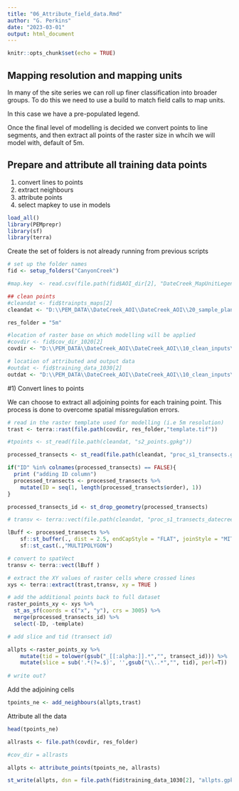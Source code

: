 ```yaml
---
title: "06_Attribute_field_data.Rmd"
author: "G. Perkins"
date: "2023-03-01"
output: html_document
---
```


```r
knitr::opts_chunk$set(echo = TRUE)
```

## Mapping resolution and mapping units 

In many of the site series we can roll up finer classification into broader groups. To do this we need to use a build to match field calls to map units. 

In this case we have a pre-populated legend. 

Once the final level of modelling is decided we convert points to line segments, and then extract all points of the raster size in whcih we will model with, default of 5m. 



## Prepare and attribute all training data points 

1) convert lines to points 
2) extract neighbours 
3) attribute points 
4) select mapkey to use in models


```r

load_all()
library(PEMprepr)
library(sf)
library(terra)

```


Create the set of folders is not already running from previous scripts

```r
# set up the folder names
fid <- setup_folders("CanyonCreek")

#map.key  <- read.csv(file.path(fid$AOI_dir[2], "DateCreek_MapUnitLegend.csv"), stringsAsFactor = FALSE)

## clean points 
#cleandat <- fid$trainpts_maps[2]
cleandat <- "D:\\PEM_DATA\\DateCreek_AOI\\DateCreek_AOI\\20_sample_plan\\10_standard_sample\\40_transect_data\\clean_field_data"

res_folder = "5m"

#location of raster base on which modelling will be applied
#covdir <- fid$cov_dir_1020[2]
covdir <- "D:\\PEM_DATA\\DateCreek_AOI\\DateCreek_AOI\\10_clean_inputs\\20_covariates"

# location of attributed and output data 
#outdat <- fid$training_data_1030[2]
outdat <- "D:\\PEM_DATA\\DateCreek_AOI\\DateCreek_AOI\\10_clean_inputs\\30_trainingdata"
```

#1) Convert lines to points 


We can choose to extract all adjoining points for each training point. 
This process is done to overcome spatial missregulation errors. 


```r
# read in the raster template used for modelling (i.e 5m resolution)
trast <- terra::rast(file.path(covdir, res_folder,"template.tif"))

#tpoints <- st_read(file.path(cleandat, "s2_points.gpkg"))

processed_transects <- st_read(file.path(cleandat, "proc_s1_transects.gpkg"))

if("ID" %in% colnames(processed_transects) == FALSE){
  print ("adding ID column")
  processed_transects <- processed_transects %>% 
    mutate(ID = seq(1, length(processed_transects$order), 1))
}

processed_transects_id <- st_drop_geometry(processed_transects)

# transv <- terra::vect(file.path(cleandat, "proc_s1_transects_datecreek.gpkg"))

lBuff <- processed_transects %>% 
    sf::st_buffer(., dist = 2.5, endCapStyle = "FLAT", joinStyle = "MITRE") %>%
    sf::st_cast(.,"MULTIPOLYGON")

# convert to spatVect
transv <- terra::vect(lBuff )

# extract the XY values of raster cells where crossed lines
xys <- terra::extract(trast,transv, xy = TRUE )

# add the additional points back to full dataset
raster_points_xy <- xys %>% 
  st_as_sf(coords = c("x", "y"), crs = 3005) %>%
  merge(processed_transects_id) %>%
  select(-ID, -template)

# add slice and tid (transect id)

allpts <-raster_points_xy %>%
    mutate(tid = tolower(gsub("_[[:alpha:]].*","", transect_id))) %>%
    mutate(slice = sub('.*(?=.$)', '',gsub("\\..*","", tid), perl=T))
  
# write out? 

```


Add the adjoining cells 

```r

tpoints_ne <- add_neighbours(allpts,trast)

```

Attribute all the data 

```r

head(tpoints_ne)

allrasts <- file.path(covdir, res_folder)

#cov_dir = allrasts

allpts <- attribute_points(tpoints_ne, allrasts) 

st_write(allpts, dsn = file.path(fid$training_data_1030[2], "allpts.gpkg"), delete_layer = TRUE)

```

